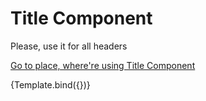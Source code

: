 
<Meta title="MDX/Title" component={Title} />


# Title Component

<Description of={Title} type={DescriptionType.NOTES}>
    Please, use it for all headers
</Description>

[Go to place, where're using Title Component](?path=/story/card--payment-card)

<Canvas>
    <Story name="Title"
           args={{
               title: "NEW PROJECT",
           }}>
        {Template.bind({})}
    </Story>
</Canvas>

<ArgsTable of={Title} />